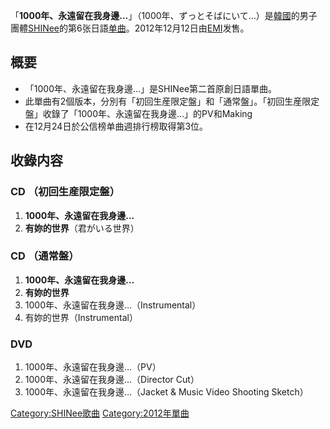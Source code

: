 {{Unreferenced|time=2012-01-30T14:13:37+00:00 }}
{{Infobox Single
| Name           = 1000年、永遠留在我身邊…
| Cover          = 1000nenREG.jpg
| Artist         = [[SHINee|SHINee]]
| Album          = [[Boys_Meet_U|Boys Meet U]]
| A-side         = 1000年、永遠留在我身邊…
| B-side         = 有妳的世界
| Released       = 2012年12月12日
| Format         = [[单曲|单曲]]
| Recorded       = 2012年<br />{{JPN}}
| Genre          = [[J-POP|J-POP]]
| Lenght         =
| Label          = [[EMI|EMI]]
| Writer         = 
| Producer       = 
| Certification  = 
| Chart position = * 週間最高排名第2位<small>（[[Oricon公信榜|Oricon]]）</small> 
| Last single    = [[Dazzling_Girl|Dazzling Girl]]<br />（2012年）
| This single    = '''1000年、永遠留在我身邊…'''<br />（2012年）
| Next single    = [[Fire_(SHINee單曲)|Fire]]<br />（2013年）
| Misc           =
}}

「'''1000年、永遠留在我身邊…'''」（1000年、ずっとそばにいて…）是[[韓國|韓國]]的男子團體[[SHINee|SHINee]]的第6张日語[[单曲|单曲]]。2012年12月12日由[[EMI|EMI]]发售。

== 概要 ==
* 「1000年、永遠留在我身邊…」是SHINee第二首原創日語單曲。
* 此單曲有2個版本，分別有「初回生産限定盤」和「通常盤」。「初回生産限定盤」收錄了「1000年、永遠留在我身邊…」的PV和Making
* 在12月24日於公信榜单曲週排行榜取得第3位。

== 收錄内容 ==
=== CD （初回生産限定盤）===
# '''1000年、永遠留在我身邊…'''
# '''有妳的世界'''（君がいる世界）

=== CD （通常盤）===
# '''1000年、永遠留在我身邊…'''
# '''有妳的世界'''
# 1000年、永遠留在我身邊…（Instrumental）
# 有妳的世界（Instrumental）

=== DVD ===
# 1000年、永遠留在我身邊…（PV）
# 1000年、永遠留在我身邊…（Director Cut）
# 1000年、永遠留在我身邊…（Jacket & Music Video Shooting Sketch）

{{SHINee}}
{{SHINee歌曲}}

{{DEFAULTSORT: 1000 nen, Zutto Soba ni Ite...}}
[[Category:SHINee歌曲|Category:SHINee歌曲]]
[[Category:2012年單曲|Category:2012年單曲]]